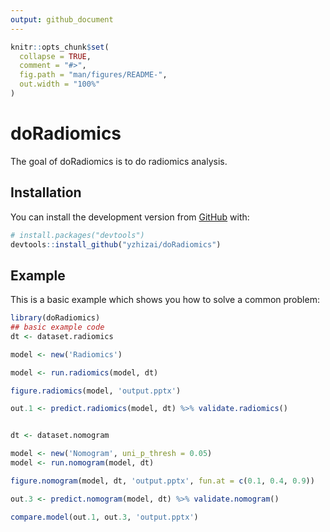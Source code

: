 ```yaml
---
output: github_document
---
```


<!-- README.md is generated from README.Rmd. Please edit that file -->

```r
knitr::opts_chunk$set(
  collapse = TRUE,
  comment = "#>",
  fig.path = "man/figures/README-",
  out.width = "100%"
)
```

# doRadiomics

<!-- badges: start -->
<!-- badges: end -->

The goal of doRadiomics is to do radiomics analysis.

## Installation

You can install the development version from [GitHub](https://github.com/) with:

``` r
# install.packages("devtools")
devtools::install_github("yzhizai/doRadiomics")
```
## Example

This is a basic example which shows you how to solve a common problem:

```r
library(doRadiomics)
## basic example code
dt <- dataset.radiomics

model <- new('Radiomics')

model <- run.radiomics(model, dt)

figure.radiomics(model, 'output.pptx')

out.1 <- predict.radiomics(model, dt) %>% validate.radiomics()


dt <- dataset.nomogram

model <- new('Nomogram', uni_p_thresh = 0.05)
model <- run.nomogram(model, dt)

figure.nomogram(model, dt, 'output.pptx', fun.at = c(0.1, 0.4, 0.9))

out.3 <- predict.nomogram(model, dt) %>% validate.nomogram()

compare.model(out.1, out.3, 'output.pptx')
```
